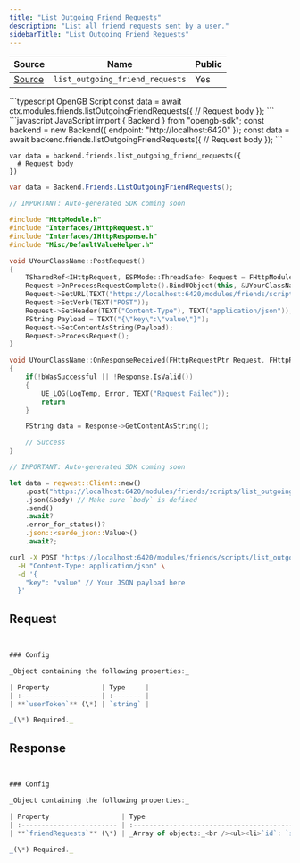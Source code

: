 ```yaml
---
title: "List Outgoing Friend Requests"
description: "List all friend requests sent by a user."
sidebarTitle: "List Outgoing Friend Requests"
---
```


| Source                                                                                                      | Name       | Public     |
| ----------------------------------------------------------------------------------------------------------- | ---------- | ---------- |
| [Source](https://github.com/rivet-gg/opengb-modules/tree/main/modules/friends/scripts/list_outgoing_friend_requests.ts) | `list_outgoing_friend_requests` | Yes |

<RequestExample>
```typescript OpenGB Script
const data = await ctx.modules.friends.listOutgoingFriendRequests({
  // Request body
});
```
```javascript JavaScript
import { Backend } from "opengb-sdk";
const backend = new Backend({ endpoint: "http://localhost:6420" });
const data = await backend.friends.listOutgoingFriendRequests({
  // Request body
});
```

```gdscript Godot
var data = backend.friends.list_outgoing_friend_requests({
  # Request body
})
```

```csharp Unity
var data = Backend.Friends.ListOutgoingFriendRequests();
```

```cpp Unreal Engine
// IMPORTANT: Auto-generated SDK coming soon

#include "HttpModule.h"
#include "Interfaces/IHttpRequest.h"
#include "Interfaces/IHttpResponse.h"
#include "Misc/DefaultValueHelper.h"

void UYourClassName::PostRequest()
{
    TSharedRef<IHttpRequest, ESPMode::ThreadSafe> Request = FHttpModule::Get().CreateRequest();
    Request->OnProcessRequestComplete().BindUObject(this, &UYourClassName::OnResponseReceived);
    Request->SetURL(TEXT("https://localhost:6420/modules/friends/scripts/list_outgoing_friend_requests/call"));
    Request->SetVerb(TEXT("POST"));
    Request->SetHeader(TEXT("Content-Type"), TEXT("application/json"));
    FString Payload = TEXT("{\"key\":\"value\"}");
    Request->SetContentAsString(Payload);
    Request->ProcessRequest();
}

void UYourClassName::OnResponseReceived(FHttpRequestPtr Request, FHttpResponsePtr Response, bool bWasSuccessful)
{
    if(!bWasSuccessful || !Response.IsValid())
    {
        UE_LOG(LogTemp, Error, TEXT("Request Failed"));
        return
    }

    FString data = Response->GetContentAsString();

    // Success
}
```

```rust Rust
// IMPORTANT: Auto-generated SDK coming soon

let data = reqwest::Client::new()
    .post("https://localhost:6420/modules/friends/scripts/list_outgoing_friend_requests/call")
    .json(&body) // Make sure `body` is defined
    .send()
    .await?
    .error_for_status()?
    .json::<serde_json::Value>()
    .await?;
```

```bash curl
curl -X POST "https://localhost:6420/modules/friends/scripts/list_outgoing_friend_requests/call" \
  -H "Content-Type: application/json" \
  -d '{
    "key": "value" // Your JSON payload here
  }'
```

</RequestExample>

## Request

```typescript


### Config

_Object containing the following properties:_

| Property             | Type     |
| :------------------- | :------- |
| **`userToken`** (\*) | `string` |

_(\*) Required._

```

## Response

```typescript


### Config

_Object containing the following properties:_

| Property                  | Type                                                                                                                                                                                                                                              |
| :------------------------ | :------------------------------------------------------------------------------------------------------------------------------------------------------------------------------------------------------------------------------------------------ |
| **`friendRequests`** (\*) | _Array of objects:_<br /><ul><li>`id`: `string`</li><li>`senderUserId`: `string`</li><li>`targetUserId`: `string`</li><li>`createdAt`: `string`</li><li>`declinedAt`: `string` (_nullable_)</li><li>`acceptedAt`: `string` (_nullable_)</li></ul> |

_(\*) Required._

```
